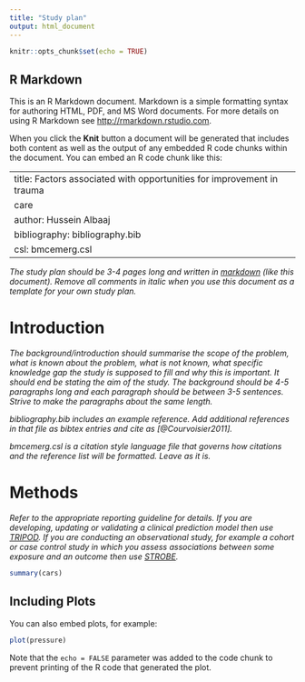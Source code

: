 ```yaml
---
title: "Study plan"
output: html_document
---
```


```r
knitr::opts_chunk$set(echo = TRUE)
```

## R Markdown

This is an R Markdown document. Markdown is a simple formatting syntax for authoring HTML, PDF, and MS Word documents. For more details on using R Markdown see <http://rmarkdown.rstudio.com>.

When you click the **Knit** button a document will be generated that includes both content as well as the output of any embedded R code chunks within the document. You can embed an R code chunk like this:

---
title: Factors associated with opportunities for improvement in trauma
care
author: Hussein Albaaj
bibliography: bibliography.bib
csl: bmcemerg.csl
---

*The study plan should be 3-4 pages long and written in
[markdown](https://rmarkdown.rstudio.com/) (like this
document). Remove all comments in italic when you use this document as
a template for your own study plan.*

Introduction
============

*The background/introduction should summarise the scope of the problem,
what is known about the problem, what is not known, what specific
knowledge gap the study is supposed to fill and why this is
important. It should end be stating the aim of the study. The
background should be 4-5 paragraphs long and each paragraph should be
between 3-5 sentences. Strive to make the paragraphs about the same
length.*

*bibliography.bib includes an example reference. Add additional
references in that file as bibtex entries and cite as
[@Courvoisier2011].*

*bmcemerg.csl is a citation style language file that governs how
citations and the reference list will be formatted. Leave as it is.*

Methods
=======

*Refer to the appropriate reporting guideline for details. If you are
developing, updating or validating a clinical prediction model then
use
[TRIPOD](https://www.equator-network.org/reporting-guidelines/tripod-statement/). If
you are conducting an observational study, for example a cohort or
case control study in which you assess associations between some
exposure and an outcome then use
[STROBE](https://www.equator-network.org/reporting-guidelines/strobe/).*

```r
summary(cars)
```

## Including Plots

You can also embed plots, for example:

```r
plot(pressure)
```

Note that the `echo = FALSE` parameter was added to the code chunk to prevent printing of the R code that generated the plot.
